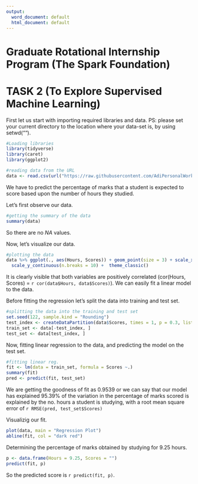 ```yaml
---
output:
  word_document: default
  html_document: default
---
```

# **Graduate Rotational Internship Program (The Spark Foundation)**
# TASK 2 (To Explore Supervised Machine Learning)

First let us start with importing required libraries and data.
PS: please set your current directory to the location where your data-set is, by using setwd("").

```r
#Loading libraries
library(tidyverse)
library(caret)
library(ggplot2)

#reading data from the URL
data <- read.csv(url("https://raw.githubusercontent.com/AdiPersonalWorks/Random/master/student_scores%20-%20student_scores.csv"))
```

We have to predict the percentage of marks that a student is expected to score based upon the number of hours they studied.

Let's first observe our data.

```r
#getting the summary of the data
summary(data)
```

So there are no *NA* values.

Now, let's visualize our data.

```r
#plotting the data
data %>% ggplot(., aes(Hours, Scores)) + geom_point(size = 3) + scale_x_continuous(breaks = c(0:10)) + 
  scale_y_continuous(n.breaks = 10) +  theme_classic()
```

It is clearly visible that both variables are positively correlated (cor(Hours, Scores) = `r cor(data$Hours, data$Scores)`). We can easily fit a linear model to the data.

Before fitting the regression let's split the data into training and test set.

```r
#splitting the data into the training and test set
set.seed(122, sample.kind = "Rounding")
test_index <- createDataPartition(data$Scores, times = 1, p = 0.3, list = FALSE)
train_set <- data[-test_index, ]
test_set <- data[test_index, ]
```

Now, fitting linear regression to the data, and predicting the model on the test set.

```r
#fitting linear reg.
fit <- lm(data = train_set, formula = Scores ~.)
summary(fit)
pred <- predict(fit, test_set)
```

We are getting the goodness of fit as 0.9539 or we can say that our model has explained 95.39% of the variation in the percentage of marks scored is explained by the no. hours a student is studying, with a root mean square error of `r RMSE(pred, test_set$Scores)`

Visualizig our fit.

``` r
plot(data, main = "Regression Plot")
abline(fit, col = "dark red")
```

Determining the percentage of marks obtained by studying for 9.25 hours.

```r
p <- data.frame(Hours = 9.25, Scores = "")
predict(fit, p)
```

So the predicted score is `r predict(fit, p)`.